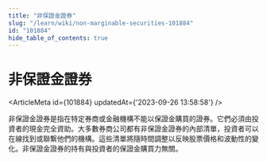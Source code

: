```yaml
---
title: "非保證金證券"
slug: "/learn/wiki/non-marginable-securities-101884"
id: "101884"
hide_table_of_contents: true
---
```



# 非保證金證券

<ArticleMeta id={101884} updatedAt={'2023-09-26 13:58:58'} />
<div className='border-solid border-b border-t-0 my-4 border-[var(--ifm-color-gray-300)]' />

非保證金證券是指在特定券商或金融機構不能以保證金購買的證券。它們必須由投資者的現金完全資助。大多數券商公司都有非保證金證券的內部清單，投資者可以在線找到或聯繫他們的機構。這些清單將隨時間調整以反映股票價格和波動性的變化。非保證金證券的持有與投資者的保證金購買力無關。
